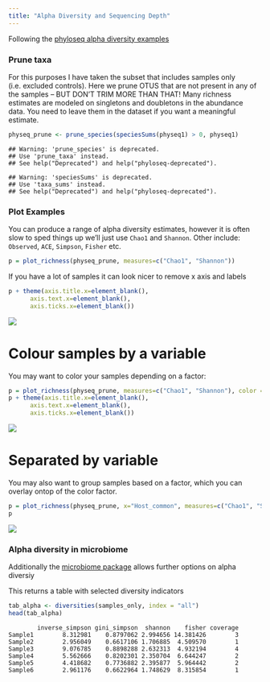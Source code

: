 ```yaml
---
title: "Alpha Diversity and Sequencing Depth"
---
```


Following the [phyloseq alpha diversity examples](https://joey711.github.io/phyloseq/plot_richness-examples.html)

### Prune taxa

For this purposes I have taken the subset that includes samples only (i.e. excluded controls). Here we prune OTUS that are not present in any of the samples – BUT DON’T TRIM MORE THAN THAT! Many richness estimates are modeled on singletons and doubletons in the abundance data. You need to leave them in the dataset if you want a meaningful estimate.

```r
physeq_prune <- prune_species(speciesSums(physeq1) > 0, physeq1)
```
```
## Warning: 'prune_species' is deprecated.
## Use 'prune_taxa' instead.
## See help("Deprecated") and help("phyloseq-deprecated").

## Warning: 'speciesSums' is deprecated.
## Use 'taxa_sums' instead.
## See help("Deprecated") and help("phyloseq-deprecated").

```
### Plot Examples

You can produce a range of alpha diversity estimates, however it is often slow to sped things up we'll just use `Chao1` and `Shannon`. Other include: `Observed`, `ACE`, `Simpson`, `Fisher` etc.

```r
p = plot_richness(physeq_prune, measures=c("Chao1", "Shannon"))
```

If you have a lot of samples it can look nicer to remove x axis and labels
```r
p + theme(axis.title.x=element_blank(),
      axis.text.x=element_blank(),
      axis.ticks.x=element_blank())
```

![](images/alpha-bw.png)

# Colour samples by a variable

You may want to color your samples depending on a factor:
```r
p = plot_richness(physeq_prune, measures=c("Chao1", "Shannon"), color = "Genus_Species")
p + theme(axis.title.x=element_blank(),
      axis.text.x=element_blank(),
      axis.ticks.x=element_blank())
```

![](images/alpha-col.png)

# Separated by variable

You may also want to group samples based on a factor, which you can overlay ontop of the color factor.

```r
p = plot_richness(physeq_prune, x="Host_common", measures=c("Chao1", "Shannon"), color = "Genus_Species")
p
```

![](images/alpha-col-sep.png)

### Alpha diversity in microbiome

Additionally the [microbiome package](http://microbiome.github.io/microbiome/Diversity.html) allows further options on alpha diversiy

This returns a table with selected diversity indicators
```r
tab_alpha <- diversities(samples_only, index = "all")
head(tab_alpha)
```
```
        inverse_simpson gini_simpson  shannon    fisher coverage
Sample1        8.312981    0.8797062 2.994656 14.381426        3
Sample2        2.956049    0.6617106 1.706885  4.509570        1
Sample3        9.076785    0.8898288 2.632313  4.932194        4
Sample4        5.562666    0.8202301 2.350704  6.644247        2
Sample5        4.418682    0.7736882 2.395877  5.964442        2
Sample6        2.961176    0.6622964 1.748629  8.315854        1
```



